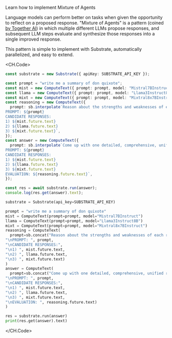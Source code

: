 
<Callout emoji="֍">Learn how to implement Mixture of Agents</Callout>

Language models can perform better on tasks when given the opportunity to reflect on a proposed response. "Mixture of Agents" is a pattern (coined [by Together AI](https://www.together.ai/blog/together-moa)) in which multiple different LLMs propose responses, and subsequent LLM steps evaluate and synthesize those responses into a single improved response.

<Diagram />

This pattern is simple to implement with Substrate, automatically parallelized, and easy to extend.

<CH.Code>

```typescript TypeScript
const substrate = new Substrate({ apiKey: SUBSTRATE_API_KEY });

const prompt = "write me a summary of don quixote";
const mist = new ComputeText({ prompt: prompt, model: "Mistral7BInstruct" });
const llama = new ComputeText({ prompt: prompt, model: "Llama3Instruct8B" });
const mixt = new ComputeText({ prompt: prompt, model: "Mixtral8x7BInstruct" });
const reasoning = new ComputeText({
  prompt: sb.interpolate`Reason about the strengths and weaknesses of each response. Explain which elements from each response are superior.
PROMPT: ${prompt}
CANDIDATE RESPONSES:
1) ${mist.future.text}
2) ${llama.future.text}
3) ${mixt.future.text}`,
});
const answer = new ComputeText({
  prompt: sb.interpolate`Come up with one detailed, comprehensive, unified response using the best parts of the candidate responses, based on the evaluation. Return only the response, do not reveal the process (do not say candidate response or evaluation).
PROMPT: ${prompt}
CANDIDATE RESPONSES:
1) ${mist.future.text}
2) ${llama.future.text}
3) ${mixt.future.text}
EVALUATION: ${reasoning.future.text}`,
});

const res = await substrate.run(answer);
console.log(res.get(answer).text);
```

```python Python
substrate = Substrate(api_key=SUBSTRATE_API_KEY)

prompt = "write me a summary of don quixote"
mist = ComputeText(prompt=prompt, model="Mistral7BInstruct")
llama = ComputeText(prompt=prompt, model="Llama3Instruct8B")
mixt = ComputeText(prompt=prompt, model="Mixtral8x7BInstruct")
reasoning = ComputeText(
  prompt=sb.concat("Reason about the strengths and weaknesses of each response. Explain which elements from each response are superior.",
"\nPROMPT: ", prompt,
"\nCANDIDATE RESPONSES:",
"\n1) ", mist.future.text,
"\n2) ", llama.future.text,
"\n3) ", mixt.future.text)
)
answer = ComputeText(
  prompt=sb.concat("Come up with one detailed, comprehensive, unified response using the best parts of the candidate responses, based on the evaluation. Return only the response, do not reveal the process (do not say candidate response or evaluation).",
"\nPROMPT: ", prompt,
"\nCANDIDATE RESPONSES:",
"\n1) ", mist.future.text,
"\n2) ", llama.future.text,
"\n3) ", mixt.future.text,
"\nEVALUATION: ", reasoning.future.text)
)

res = substrate.run(answer)
print(res.get(answer).text)
```

</CH.Code>
